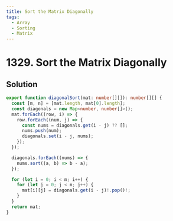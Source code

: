 ```yaml
---
title: Sort the Matrix Diagonally
tags:
  - Array
  - Sorting
  - Matrix
---
```


# 1329. Sort the Matrix Diagonally

<Badges>
  <LevelBadge level="medium" />
  <TopicBadge name="Array" slug="array" />
  <TopicBadge name="Sorting" slug="sorting" />
  <TopicBadge name="Matrix" slug="matrix" />
</Badges>

## Solution

```typescript filename="solution.ts" copy
export function diagonalSort(mat: number[][]): number[][] {
  const [m, n] = [mat.length, mat[0].length];
  const diagonals = new Map<number, number[]>();
  mat.forEach((row, i) => {
    row.forEach((num, j) => {
      const nums = diagonals.get(i - j) ?? [];
      nums.push(num);
      diagonals.set(i - j, nums);
    });
  });

  diagonals.forEach((nums) => {
    nums.sort((a, b) => b - a);
  });

  for (let i = 0; i < m; i++) {
    for (let j = 0; j < n; j++) {
      mat[i][j] = diagonals.get(i - j)!.pop()!;
    }
  }
  return mat;
}
```

<ProblemLink
  codingSite="leetcode"
  href="https://leetcode.com/problems/sort-the-matrix-diagonally"
  title="Sort the Matrix Diagonally"
/>
